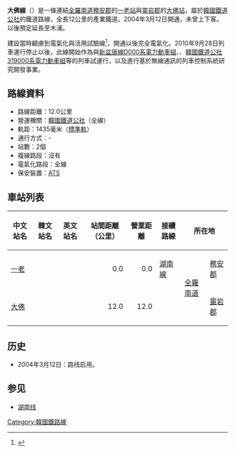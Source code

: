 {{鐵道路線情報
|諺文 = 대불선
|漢字 = 大佛線
|文觀部式 = Daebul seon
|路線名稱 = 大佛線
|路線顏色 = {{韓國鐵道路線色|KR}}
|現況 = 停止貨物處理
|國家 = {{KOR}}
|所在地 = [[全羅南道|全羅南道]][[務安郡|務安郡]]
|種類 = 貨物線
|起點 = [[一老站|一老站]]
|終點 = [[大佛站|大佛站]]
|站數 = 2個
|通車 = 2004年3月12日
|營運者 = [[韓國鐵道公社|韓國鐵道公社]]
|實際距離 = 12.0公里
|軌距 = 1,435毫米（標準軌）
|軌道數量 = [[單線鐵路|1]]
|電氣化方式 = 高架電纜<br />[[交流電|交流電]] 25,000 V
|保安裝置 = [[自動列車停止裝置|ATS]]
}}
'''大佛線'''（{{kor|諺=대불선|漢=大佛線|羅=Daebul seon|f=y}}）是一條連結[[全羅南道|全羅南道]][[務安郡|務安郡]]的[[一老站|一老站]]與[[靈岩郡|靈岩郡]]的[[大佛站|大佛站]]，屬於[[韓國鐵道公社|韓國鐵道公社]]的鐵道路線，全長12公里的產業鐵道。2004年3月12日開通，未曾上下客。以後預定延長至木浦。

建設當時顧慮到電氣化與活用試驗線<ref>{{저널 인용|url=http://www.irail.net/webzine/y2003/m40/themeplan/20030901/1_7395.html|저자=정종덕, 홍용기|제목=철도시스템 성능시험을 위한 시험선 구축 방안|저널=철도웹진}}</ref>，開通以後完全電氣化。2010年9月28日列車運行停止以後，此線開始作為{{link-ko|幹線電氣動車|간선 전기 동차}}與[[新盆唐線D000系電力動車組|新盆唐線D000系電力動車組]]、{{link-ko|AUTS|AUTS}}、[[韓國鐵道公社319000系電力動車組|韓國鐵道公社319000系電力動車組]]等的列車試運行，以及進行基於無線通訊的列車控制系統研究開發事業。

== 路線資料 ==
* 路線距離：12.0公里
* 營運機關：[[韓國鐵道公社|韓國鐵道公社]]（全線）
* 軌距：1435毫米（[[標準軌|標準軌]]）
* 通行方式：-
* 站數：2個
* 複線路段：沒有
* 電氣化路段：全線
* 保安裝置：[[自動列車停止裝置|ATS]]
== 車站列表 ==
{| class="wikitable" style="text-align:center;"
|- style="border-bottom:solid 3px #8c8c8c;"
!中文站名
!韓文站名
!英文站名
!站間距離（公里）
!營業距離
!接續路線
!colspan="2"|所在地
!備註
|-
|[[一老站|一老]]
|{{lang|ko|일로}}
|{{lang|en|Illo}}
|align="right"|0.0
|align="right"|0.0
|[[湖南線|湖南線]]
|rowspan=2|[[全羅南道|全羅南道]] 
|[[務安郡|務安郡]]
|
|-
|[[大佛站|大佛]]
|{{lang|ko|대불}}
|{{lang|en|Daebul}}
|align="right"|12.0
|align="right"|12.0
|
|[[靈岩郡|靈岩郡]]
|無人站
|}

== 历史 ==
*2004年3月12日：路线启用。

== 参见 ==
*[[湖南线|湖南线]]
{{大佛线}}
{{韩国铁道公社路线}}

[[Category:韓國鐵路線|Category:韓國鐵路線]]